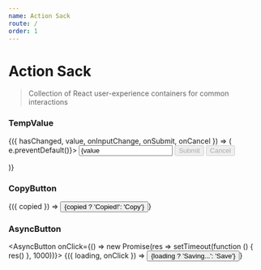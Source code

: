 ```yaml
---
name: Action Sack
route: /
order: 1
---
```


# Action Sack
> Collection of React user-experience containers for common interactions

### TempValue


<TempValue initialValue="Mike">
  {({ hasChanged, value, onInputChange, onSubmit, onCancel }) => (
    <form onSubmit={e => e.preventDefault()}>
      <input value={value || ''} onChange={onInputChange} />
      <button disabled={!hasChanged} onClick={onSubmit}>Submit</button>
      <button disabled={!hasChanged} onClick={onCancel}>Cancel</button>
    </form>
  )}
</TempValue>

### CopyButton


<CopyButton text="Copied!">
  {({ copied }) => <button>{copied ? 'Copied!': 'Copy'}</button>}
</CopyButton>

### AsyncButton


<AsyncButton onClick={() => new Promise(res => setTimeout(function () { res() }, 1000))}>
  {({ loading, onClick }) => <button onClick={onClick}>{loading ? 'Saving...': 'Save'}</button>}
</AsyncButton>
